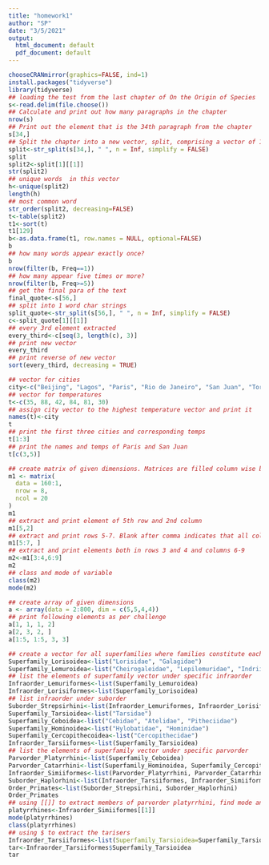 ```yaml
---
title: "homework1"
author: "SP"
date: "3/5/2021"
output:
  html_document: default
  pdf_document: default
---
```


```r
chooseCRANmirror(graphics=FALSE, ind=1)
install.packages("tidyverse")
library(tidyverse)
## loading the test from the last chapter of On the Origin of Species
s<-read.delim(file.choose())
## Calculate and print out how many paragraphs in the chapter
nrow(s)
## Print out the element that is the 34th paragraph from the chapter
s[34,]
## Split the chapter into a new vector, split, comprising a vector of 1-word character strings 
split<-str_split(s[34,], " ", n = Inf, simplify = FALSE)
split
split2<-split[1][[1]]
str(split2)
## unique words  in this vector
h<-unique(split2)
length(h)
## most common word
str_order(split2, decreasing=FALSE)
t<-table(split2)
t1<-sort(t)
t1[129]
b<-as.data.frame(t1, row.names = NULL, optional=FALSE)
b
## how many words appear exactly once? 
b
nrow(filter(b, Freq==1))
## how many appear five times or more? 
nrow(filter(b, Freq>=5))
## get the final para of the text
final_quote<-s[56,]
## split into 1 word char strings
split_quote<-str_split(s[56,], " ", n = Inf, simplify = FALSE)
c<-split_quote[1][[1]]
## every 3rd element extracted 
every_third<-c[seq(3, length(c), 3)]
## print new vector
every_third
## print reverse of new vector
sort(every_third, decreasing = TRUE)
```


```r
## vector for cities
city<-c("Beijing", "Lagos", "Paris", "Rio de Janeiro", "San Juan", "Toronto")
## vector for temperatures
t<-c(35, 88, 42, 84, 81, 30)
## assign city vector to the highest temperature vector and print it
names(t)<-city
t
## print the first three cities and corresponding temps
t[1:3]
## print the names and temps of Paris and San Juan
t[c(3,5)]
```

```r
## create matrix of given dimensions. Matrices are filled column wise by default. 
m1 <- matrix(
  data = 160:1,
  nrow = 8,
  ncol = 20
)
m1
## extract and print element of 5th row and 2nd column
m1[5,2]
## extract and print rows 5-7. Blank after comma indicates that all columns (within this parameter) will be printed
m1[5:7, ]
## extract and print elements both in rows 3 and 4 and columns 6-9
m2<-m1[3:4,6:9]
m2
## class and mode of variable
class(m2)
mode(m2)
```

```r
## create array of given dimensions
a <- array(data = 2:800, dim = c(5,5,4,4))
## print following elements as per challenge
a[1, 1, 1, 2]
a[2, 3, 2, ]
a[1:5, 1:5, 3, 3]
```

```r
## create a vector for all superfamilies where families constitute each element
Superfamily_Lorisoidea<-list("Lorisidae", "Galagidae")
Superfamily_Lemuroidea<-list("Cheirogaleidae", "Lepilemuridae", "Indriidae", "Lemuridae", "Daubentoniidae")
## list the elements of superfamily vector under specific infraorder 
Infraorder_Lemuriformes<-list(Superfamily_Lemuroidea)
Infraorder_Lorisiformes<-list(Superfamily_Lorisoidea)
## list infraorder under suborder
Suborder_Strepsirhini<-list(Infraorder_Lemuriformes, Infraorder_Lorisiformes)
Superfamily_Tarsioidea<-list("Tarsidae")
Superfamily_Ceboidea<-list("Cebidae", "Atelidae", "Pitheciidae")
Superfamily_Hominoidea<-list("Hylobatidae", "Hominidae")
Superfamily_Cercopithecoidea<-list("Cercopithecidae")
Infraorder_Tarsiiformes<-list(Superfamily_Tarsioidea)
## list the elements of superfamily vector under specific parvorder 
Parvorder_Platyrrhini<-list(Superfamily_Ceboidea)
Parvorder_Catarrhini<-list(Superfamily_Hominoidea, Superfamily_Cercopithecoidea)
Infraorder_Simiiformes<-list(Parvorder_Platyrrhini, Parvorder_Catarrhini)
Suborder_Haplorhini<-list(Infraorder_Tarsiiformes, Infraorder_Simiiformes)
Order_Primates<-list(Suborder_Strepsirhini, Suborder_Haplorhini)
Order_Primates
## using [[]] to extract members of parvorder platyrrhini, find mode and class
platyrrhines<-Infraorder_Simiiformes[[1]]
mode(platyrrhines)
class(platyrrhines)
## using $ to extract the tarisers
Infraorder_Tarsiiformes<-list(Superfamily_Tarsioidea=Superfamily_Tarsioidea)
tar<-Infraorder_Tarsiiformes$Superfamily_Tarsioidea
tar
```



